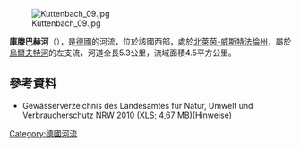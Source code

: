 {{Onesource|time=2020-08-05T01:51:51+00:00}}
[[Image:Kuttenbach_09.jpg|right]]



'''庫滕巴赫河'''（{{lang-de|Kuttenbach}}），是[[德國|德國]]的河流，位於該國西部，處於[[北萊茵-威斯特法倫州|北萊茵-威斯特法倫州]]，屬於[[烏爾夫特河|烏爾夫特河]]的左支流，河道全長5.3公里，流域面積4.5平方公里。

==參考資料==
* Gewässerverzeichnis des Landesamtes für Natur, Umwelt und Verbraucherschutz NRW 2010 (XLS; 4,67 MB)(Hinweise)

{{Germany-geo-stub}}
[[Category:德國河流|Category:德國河流]]